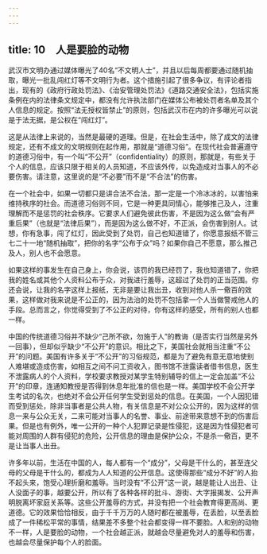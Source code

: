 ```yaml
---
---
---
```

title: 10　人是要脸的动物
---




武汉市文明办通过媒体曝光了40名“不文明人士”，并且以后每周都要通过随机抽取，曝光一批乱闯红灯等不文明行为者。这个措施引起了很多争议，有评论者指出，现有的《政府行政处罚法》、《治安管理处罚法》《道路交通安全法》，包括实施条例在内的法律条文规定中，都没有允许执法部门在媒体公布被处罚者名单及其个人信息的规定。按照“法无授权皆禁止”的原则，包括武汉市在内的许多曝光可以说是于法无据，是公权在“闯红灯”。

这是从法律上来说的，当然是最硬的道理。但是，在社会生活中，除了成文的法律规定，还有不成文的文明规则在起作用，那就是“道德习俗”。在现代社会普遍遵守的道德习俗中，有一个叫“不公开”（confidentiality）的原则，那就是，有些关于个人的信息，应该只限于相关的人员知道，不应该外传，以免造成对当事人的不必要伤害。请注意，这里说的是“不必要”而不是“不合法”的伤害。

在一个社会中，如果一切都只是讲合法不合法，那一定是一个冷冰冰的，以害怕来维持秩序的社会。而道德习俗则不同，它是一种更具同情心，能够推己及人，注重理解而不是惩罚的社会秩序。它要求人们避免彼此伤害，不是因为这么做“会有严重后果”（也就是“法律后果”），而是因为这么做不好，不正派，会伤害到别人。试想，你有急事，闯了红灯，因此受到了处罚，自己也知道错了，你愿意报纸不管三七二十一地“随机抽取”，把你的名字“公布于众”吗？如果你自己不愿意，那么推己及人，别人也不会愿意。

如果这样的事发生在自己身上，你会说，该罚的我已经罚了，我也知道错了，你把我的姓名或其他个人资料公布于众，对我进行羞辱，这超过了处罚的正当范围。你还会说，让我的名字这样上报纸，无非是要让我出丑，收到对他人杀一儆百的效果，这样做对我来说是不公正的，因为法治的处罚不包括拿一个人当做警戒他人的手段。总而言之，你觉得受到了不公正的对待，你有这样的感受，所有的别人也都一样。

中国的传统道德习俗并不缺少“己所不欲，勿施于人”的教诲（是否实行当然是另外一回事），但却似乎缺少“不公开”的意识。相比之下，美国社会就相当注重“不公开”的问题。美国有许多关于“不公开”的习俗规范，都是为了避免有意无意地使别人难堪或造成伤害，如相互之间不问工资收入，图书馆不泄露读者借书信息，医生不泄露病人的个人资料，学校要求教授对某学生特别辅导的信上一定会加盖“不公开”的印章，连通知教授是否得到休息年批准的信也是一样。美国学校不会公开学生考试的名次，也绝对不会公开任何学生受到惩处的信息。在美国，一个人因犯错而受到惩处，除非当事者是公共人物，有关信息是不对公众公开的，因为这样的信息一来与公众无关，二来可能对当事人的名誉、事业、前途带来意想不到的伤害后果。但是也有例外，唯一公开的一种个人犯罪记录是性侵犯，这是因为性侵犯者可能对周围的人群有侵犯的危险，公开信息的理由是保护公众，不是杀一儆百，更不是让当事人出丑。

许多年以前，生活在中国的人，每人都有一个“成分”，父母是干什么的，甚至连父母的父母是干什么的，都成为人人知道的公开信息。这使得那些“成分不好”的人抬不起头来，饱受心理折磨和羞辱。当时没有“不公开”这一说，越是能让人出丑、让人没面子的事，越要公开，所以有了各种各样的批斗、游街、大字报揭发、公开声明脱离坏家庭关系等。这些公开羞辱的方式，并没有把一个社会教育得更高尚、更道德。它的效果恰恰相反，由于千千万万的人随时都在被羞辱，在丢脸，以至丢脸成了一件稀松平常的事情，结果差不多整个社会都变得一样不要脸。人和别的动物不一样，人是要脸的动物，一个社会越正派，就越会尽量避免对人的羞辱和伤害，也越会尽量保护每个人的脸面。